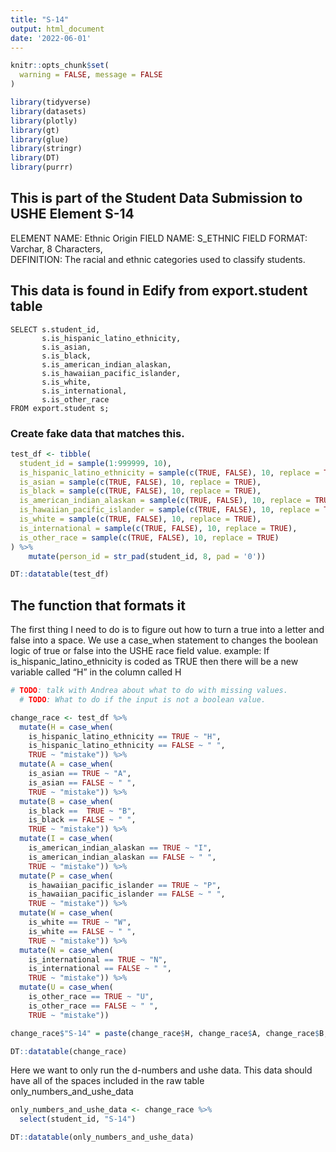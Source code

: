 ```yaml
---
title: "S-14"
output: html_document
date: '2022-06-01'
---
```


```r
knitr::opts_chunk$set(
  warning = FALSE, message = FALSE
)
```

```r
library(tidyverse)
library(datasets)
library(plotly)
library(gt)
library(glue)
library(stringr)
library(DT)
library(purrr)
```
## This is part of the Student Data Submission to USHE Element S-14
ELEMENT NAME: Ethnic Origin 
FIELD NAME: S_ETHNIC 
FIELD FORMAT: Varchar, 8 Characters,  
DEFINITION: The racial and ethnic categories used to classify students.

## This data is found in Edify from export.student table
```{}
SELECT s.student_id,
       s.is_hispanic_latino_ethnicity,
       s.is_asian,
       s.is_black,
       s.is_american_indian_alaskan,
       s.is_hawaiian_pacific_islander,
       s.is_white,
       s.is_international,
       s.is_other_race
FROM export.student s;
```


### Create fake data that matches this.

```r
test_df <- tibble(
  student_id = sample(1:999999, 10),
  is_hispanic_latino_ethnicity = sample(c(TRUE, FALSE), 10, replace = TRUE),
  is_asian = sample(c(TRUE, FALSE), 10, replace = TRUE),
  is_black = sample(c(TRUE, FALSE), 10, replace = TRUE),
  is_american_indian_alaskan = sample(c(TRUE, FALSE), 10, replace = TRUE),
  is_hawaiian_pacific_islander = sample(c(TRUE, FALSE), 10, replace = TRUE),
  is_white = sample(c(TRUE, FALSE), 10, replace = TRUE),
  is_international = sample(c(TRUE, FALSE), 10, replace = TRUE),
  is_other_race = sample(c(TRUE, FALSE), 10, replace = TRUE)
) %>% 
    mutate(person_id = str_pad(student_id, 8, pad = '0'))

DT::datatable(test_df)
```


## The function that formats it

The first thing I need to do is to figure out how to turn a true into a letter and false into a space. We use a case_when statement to changes the boolean logic of true or false into the USHE race field value. example: If is_hispanic_latino_ethnicity is coded as TRUE then there will be a new variable called "H" in the column called H

```r
# TODO: talk with Andrea about what to do with missing values.
  # TODO: What to do if the input is not a boolean value.

change_race <- test_df %>% 
  mutate(H = case_when(
    is_hispanic_latino_ethnicity == TRUE ~ "H",
    is_hispanic_latino_ethnicity == FALSE ~ " ",
    TRUE ~ "mistake")) %>% 
  mutate(A = case_when(
    is_asian == TRUE ~ "A",
    is_asian == FALSE ~ " ",
    TRUE ~ "mistake")) %>%
  mutate(B = case_when(
    is_black ==  TRUE ~ "B",
    is_black == FALSE ~ " ",
    TRUE ~ "mistake")) %>%
  mutate(I = case_when(
    is_american_indian_alaskan == TRUE ~ "I",
    is_american_indian_alaskan == FALSE ~ " ",
    TRUE ~ "mistake")) %>%
  mutate(P = case_when(
    is_hawaiian_pacific_islander == TRUE ~ "P",
    is_hawaiian_pacific_islander == FALSE ~ " ",
    TRUE ~ "mistake")) %>%
  mutate(W = case_when(
    is_white == TRUE ~ "W",
    is_white == FALSE ~ " ",
    TRUE ~ "mistake")) %>%
  mutate(N = case_when(
    is_international == TRUE ~ "N",
    is_international == FALSE ~ " ",
    TRUE ~ "mistake")) %>%
  mutate(U = case_when(
    is_other_race == TRUE ~ "U",
    is_other_race == FALSE ~ " ",
    TRUE ~ "mistake"))

change_race$"S-14" = paste(change_race$H, change_race$A, change_race$B, change_race$I, change_race$P, change_race$W, change_race$N, change_race$U)

DT::datatable(change_race)

```

Here we want to only run the d-numbers and ushe data. This data should have all of the spaces included in the raw table only_numbers_and_ushe_data
```r
only_numbers_and_ushe_data <- change_race %>% 
  select(student_id, "S-14")

DT::datatable(only_numbers_and_ushe_data)


```

